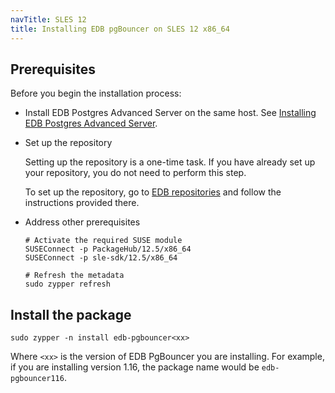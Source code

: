 ```yaml
---
navTitle: SLES 12
title: Installing EDB pgBouncer on SLES 12 x86_64
---
```


## Prerequisites

Before you begin the installation process:

- Install EDB Postgres Advanced Server on the same host. See [Installing EDB Postgres Advanced Server](/epas/latest/epas_inst_linux).

- Set up the repository

  Setting up the repository is a one-time task. If you have already set up your repository, you do not need to perform this step.

  To set up the repository, go to [EDB repositories](https://www.enterprisedb.com/repos-downloads) and follow the instructions provided there.

- Address other prerequisites

  ```shell
  # Activate the required SUSE module
  SUSEConnect -p PackageHub/12.5/x86_64
  SUSEConnect -p sle-sdk/12.5/x86_64

  # Refresh the metadata
  sudo zypper refresh
  ```

## Install the package

```shell
sudo zypper -n install edb-pgbouncer<xx>
```

Where `<xx>` is the version of EDB PgBouncer you are installing. For example, if you are installing version 1.16, the package name would be `edb-pgbouncer116`.
